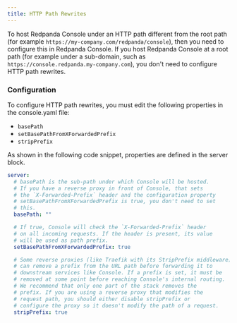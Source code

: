 ```yaml
---
title: HTTP Path Rewrites
---
```


<head>
    <meta name="title" content="Host Redpanda Console under a sub-path | Redpanda Docs"/>
    <meta name="description" content="If you want to host Redpanda Console under a sub-path rather than the root path, you need to configure this. This page explains how you can configure Console to comply with your URL rewrites."/>
</head>

To host Redpanda Console under an HTTP path different from the root path (for example `https://my-company.com/redpanda/console`),
then you need to configure this in Redpanda Console. If you host Redpanda Console at a root path (for example under a sub-domain, such as `https://console.redpanda.my-company.com`),
you don't need to configure HTTP path rewrites.

### Configuration

To configure HTTP path rewrites, you must edit the following properties in the console.yaml file:

- `basePath`
- `setBasePathFromXForwardedPrefix`
- `stripPrefix`

As shown in the following code snippet, properties are defined in the server block.

```yaml
server:
  # basePath is the sub-path under which Console will be hosted.
  # If you have a reverse proxy in front of Console, that sets
  # the `X-Forwarded-Prefix` header and the configuration property
  # setBasePathFromXForwardedPrefix is true, you don't need to set
  # this.
  basePath: ""

  # If true, Console will check the `X-Forwarded-Prefix` header
  # on all incoming requests. If the header is present, its value
  # will be used as path prefix.
  setBasePathFromXForwardedPrefix: true

  # Some reverse proxies (like Traefik with its StripPrefix middleware)
  # can remove a prefix from the URL path before forwarding it to
  # downstream services like Console. If a prefix is set, it must be
  # removed at some point before reaching Console's internal routing.
  # We recommend that only one part of the stack removes the
  # prefix. If you are using a reverse proxy that modifies the
  # request path, you should either disable stripPrefix or
  # configure the proxy so it doesn't modify the path of a request.
  stripPrefix: true
```
